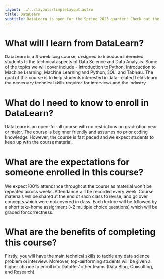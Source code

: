 ```yaml
---
layout: ../../layouts/SimpleLayout.astro
title: DataLearn
subtitle: DataLearn is open for the Spring 2023 quarter! Check out the Join Us page for more information.
---
```


# What will I learn from DataLearn?

DataLearn is a 8 week long course, designed to introduce interested students to the technical aspects of Data Science and Data Analysis. Some of the topics we will cover include - Introduction to Python, Introduction to Machine Learning, Machine Learning and Python, SQL, and Tableau. The goal of this course is to help students interested in data-related fields learn the necessary technical skills required for interviews and the industry.

# What do I need to know to enroll in DataLearn?

DataLearn is an open-for-all course with no restrictions on graduation year or major. The course is beginner friendly and assumes no prior coding knowledge. However, the course is fast paced and we expect students to keep up with the course material.

# What are the expectations for someone enrolled in this course?

We expect 100% attendance throughout the course as material won't be repeated across weeks. Attendance will be recorded every week. Course materials will be shared at the end of each class to revise, and go over concepts which were not covered in class. Each lecture will be followed by a short take-home assignment (~2 multiple choice questions) which will be graded for correctness.

# What are the benefits of completing this course?

Firstly, you will have the main technical skills to tackle any data science problem or interview. Moreover, top-performing students will be given a higher chance to enroll into DataRes' other teams (Data Blog, Consulting, and Research)
